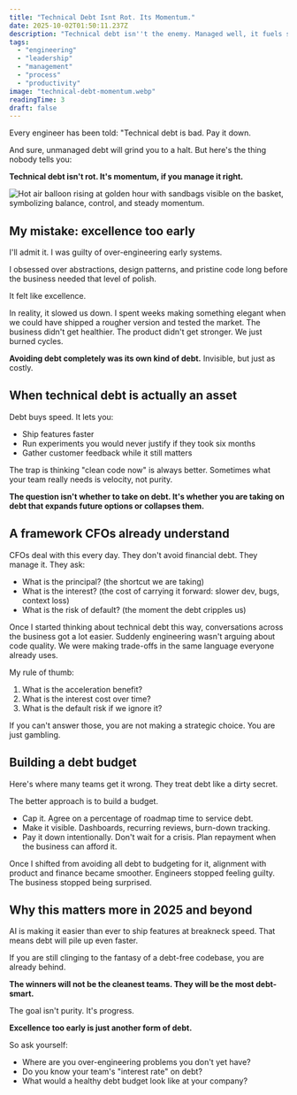 ```yaml
---
title: "Technical Debt Isnt Rot. Its Momentum."
date: 2025-10-02T01:50:11.237Z
description: "Technical debt isn''t the enemy. Managed well, it fuels speed and experimentation. Learn how to treat debt as leverage, build a debt budget, and align engine..."
tags:
  - "engineering"
  - "leadership"
  - "management"
  - "process"
  - "productivity"
image: "technical-debt-momentum.webp"
readingTime: 3
draft: false
---
```








Every engineer has been told: "Technical debt is bad. Pay it down.

And sure, unmanaged debt will grind you to a halt. But here's the thing nobody tells you:

**Technical debt isn't rot. It's momentum, if you manage it right.**

![Hot air balloon rising at golden hour with sandbags visible on the basket, symbolizing balance, control, and steady momentum.](technical-debt-momentum.webp)

## My mistake: excellence too early

I'll admit it. I was guilty of over-engineering early systems.

I obsessed over abstractions, design patterns, and pristine code long before the business needed that level of polish.

It felt like excellence.

In reality, it slowed us down. I spent weeks making something elegant when we could have shipped a rougher version and tested the market. The business didn't get healthier. The product didn't get stronger. We just burned cycles.

**Avoiding debt completely was its own kind of debt.** Invisible, but just as costly.

## When technical debt is actually an asset

Debt buys speed. It lets you:

- Ship features faster
- Run experiments you would never justify if they took six months
- Gather customer feedback while it still matters

The trap is thinking "clean code now" is always better. Sometimes what your team really needs is velocity, not purity.

**The question isn't whether to take on debt. It's whether you are taking on debt that expands future options or collapses them.**

## A framework CFOs already understand

CFOs deal with this every day. They don't avoid financial debt. They manage it. They ask:

- What is the principal? (the shortcut we are taking)
- What is the interest? (the cost of carrying it forward: slower dev, bugs, context loss)
- What is the risk of default? (the moment the debt cripples us)

Once I started thinking about technical debt this way, conversations across the business got a lot easier. Suddenly engineering wasn't arguing about code quality. We were making trade-offs in the same language everyone already uses.

My rule of thumb:

1. What is the acceleration benefit?
2. What is the interest cost over time?
3. What is the default risk if we ignore it?

If you can't answer those, you are not making a strategic choice. You are just gambling.

## Building a debt budget

Here's where many teams get it wrong. They treat debt like a dirty secret.

The better approach is to build a budget.

- Cap it. Agree on a percentage of roadmap time to service debt.
- Make it visible. Dashboards, recurring reviews, burn-down tracking.
- Pay it down intentionally. Don't wait for a crisis. Plan repayment when the business can afford it.

Once I shifted from avoiding all debt to budgeting for it, alignment with product and finance became smoother. Engineers stopped feeling guilty. The business stopped being surprised.

## Why this matters more in 2025 and beyond

AI is making it easier than ever to ship features at breakneck speed. That means debt will pile up even faster.

If you are still clinging to the fantasy of a debt-free codebase, you are already behind.

**The winners will not be the cleanest teams. They will be the most debt-smart.**

The goal isn't purity. It's progress.

**Excellence too early is just another form of debt.**

So ask yourself:

- Where are you over-engineering problems you don't yet have?
- Do you know your team's "interest rate" on debt?
- What would a healthy debt budget look like at your company?